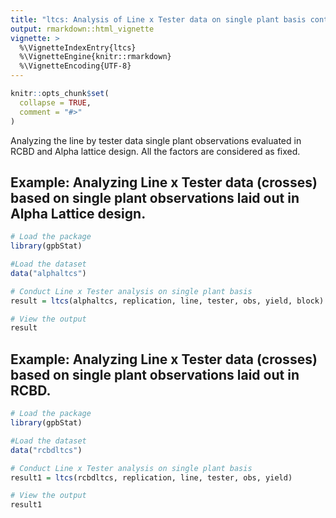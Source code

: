 ---
title: "ltcs: Analysis of Line x Tester data on single plant basis containing only Crosses laid out in RCBD or Alpha Lattice design."
output: rmarkdown::html_vignette
vignette: >
  %\VignetteIndexEntry{ltcs}
  %\VignetteEngine{knitr::rmarkdown}
  %\VignetteEncoding{UTF-8}
---

```{r, include = FALSE}
knitr::opts_chunk$set(
  collapse = TRUE,
  comment = "#>"
)
```

Analyzing the line by tester data single plant observations evaluated in RCBD and Alpha lattice design. All the factors are considered as fixed.

## Example: Analyzing Line x Tester data (crosses) based on single plant observations laid out in Alpha Lattice design.

```{r}
# Load the package
library(gpbStat)

#Load the dataset
data("alphaltcs")

# Conduct Line x Tester analysis on single plant basis
result = ltcs(alphaltcs, replication, line, tester, obs, yield, block)

# View the output
result
```

## Example: Analyzing Line x Tester data (crosses) based on single plant observations laid out in RCBD.

```{r}
# Load the package
library(gpbStat)

#Load the dataset
data("rcbdltcs")

# Conduct Line x Tester analysis on single plant basis
result1 = ltcs(rcbdltcs, replication, line, tester, obs, yield)

# View the output
result1
```

